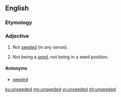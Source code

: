 ==English==

===Etymology===
{{prefix|un|seeded|lang=en}}

===Adjective===
{{en-adj|-}}

# Not [[seed]]ed (in any sense).
# {{context|sports|lang=en}} Not being a [[seed]], not being in a seed position.

====Antonyms====
* [[seeded]]

[[ku:unseeded]]
[[my:unseeded]]
[[vi:unseeded]]
[[zh:unseeded]]